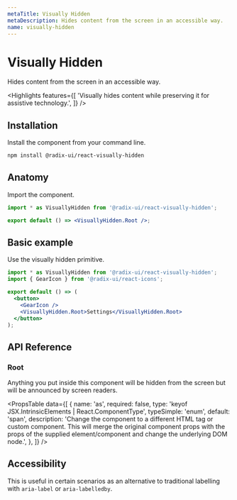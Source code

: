 ```yaml
---
metaTitle: Visually Hidden
metaDescription: Hides content from the screen in an accessible way.
name: visually-hidden
---
```


# Visually Hidden

<Description>
  Hides content from the screen in an accessible way.
</Description>

<Highlights
  features={[
    'Visually hides content while preserving it for assistive technology.',
  ]}
/>

## Installation

Install the component from your command line.

```bash
npm install @radix-ui/react-visually-hidden
```

## Anatomy

Import the component.

```jsx
import * as VisuallyHidden from '@radix-ui/react-visually-hidden';

export default () => <VisuallyHidden.Root />;
```

## Basic example

Use the visually hidden primitive.

```jsx
import * as VisuallyHidden from '@radix-ui/react-visually-hidden';
import { GearIcon } from '@radix-ui/react-icons';

export default () => (
  <button>
    <GearIcon />
    <VisuallyHidden.Root>Settings</VisuallyHidden.Root>
  </button>
);
```

## API Reference

### Root

Anything you put inside this component will be hidden from the screen but will be announced by screen readers.

<PropsTable
  data={[
    {
      name: 'as',
      required: false,
      type: 'keyof JSX.IntrinsicElements | React.ComponentType<any>',
      typeSimple: 'enum',
      default: 'span',
      description:
        'Change the component to a different HTML tag or custom component. This will merge the original component props with the props of the supplied element/component and change the underlying DOM node.',
    },
  ]}
/>

## Accessibility

This is useful in certain scenarios as an alternative to traditional labelling with `aria-label` or `aria-labelledby`.
